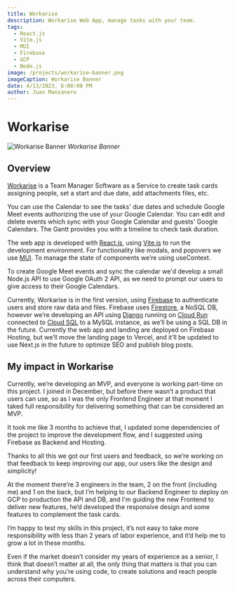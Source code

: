 ```yaml
---
title: Workarise
description: Workarise Web App, manage tasks with your team.
tags:
  - React.js
  - Vite.js
  - MUI
  - Firebase
  - GCP
  - Node.js
image: /projects/workarise-banner.png
imageCaption: Workarise Banner
date: 4/13/2023, 6:00:00 PM
author: Juan Manzanero
---
```


# Workarise

![Workarise Banner](/projects/workarise-banner.png)
_Workarise Banner_

<PostData
  date='April 14, 2023'
  author='Juan Manzanero'
  website='https://workarise.com'
/>

## Overview

[Workarise](http://workarise.com) is a Team Manager Software as a Service to create task cards assigning people, set a start and due date, add attachments files, etc.

You can use the Calendar to see the tasks' due dates and schedule Google Meet events authorizing the use of your Google Calendar. You can edit and delete events which sync with your Google Calendar and guests' Google Calendars. The Gantt provides you with a timeline to check task duration.

The web app is developed with [React.js](https://react.dev/), using [Vite.js](https://vitejs.dev/) to run the development environment. For functionality like modals, and popovers we use [MUI](https://mui.com/). To manage the state of components we’re using useContext.

To create Google Meet events and sync the calendar we'd develop a small Node.js API to use Google OAuth 2 API, as we need to prompt our users to give access to their Google Calendars.

Currently, Workarise is in the first version, using [Firebase](https://firebase.google.com/) to authenticate users and store raw data and files. Firebase uses [Firestore](https://firebase.google.com/docs/firestore), a NoSQL DB, however we’re developing an API using [Django](https://www.djangoproject.com/) running on [Cloud Run](https://cloud.google.com/run) connected to [Cloud SQL](https://cloud.google.com/sql) to a MySQL instance, as we’ll be using a SQL DB in the future. Currently the web app and landing are deployed on Firebase Hosting, but we’ll move the landing page to Vercel, and it’ll be updated to use Next.js in the future to optimize SEO and publish blog posts.

## My impact in Workarise

Currently, we’re developing an MVP, and everyone is working part-time on this project. I joined in December, but before there wasn’t a product that users can use, so as I was the only Frontend Engineer at that moment I taked full responsibility for delivering something that can be considered an MVP.

It took me like 3 months to achieve that, I updated some dependencies of the project to improve the development flow, and I suggested using Firebase as Backend and Hosting.

Thanks to all this we got our first users and feedback, so we’re working on that feedback to keep improving our app, our users like the design and simplicity!

At the moment there’re 3 engineers in the team, 2 on the front (including me) and 1 on the back, but I’m helping to our Backend Engineer to deploy on GCP to production the API and DB, and I'm guiding the new Frontend to deliver new features, he’d developed the responsive design and some features to complement the task cards.

I’m happy to test my skills in this project, it’s not easy to take more responsibility with less than 2 years of labor experience, and it’d help me to grow a lot in these months.

Even if the market doesn’t consider my years of experience as a senior, I think that doesn’t matter at all, the only thing that matters is that you can understand why you’re using code, to create solutions and reach people across their computers.
